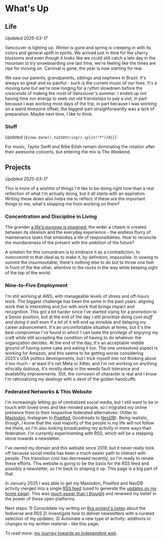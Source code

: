 
# What's Up

## Life

_Updated 2025-03-17_

Vancouver is lighting up. Winter is gone and spring is creeping in with its
colors and general uplift in spirits. We arrived just in time for the cherry
blossoms and even though it looks like we could still catch a late day in the
mountain to try snowboarding one last time, we're feeling like the times are
ripe for moving on. Carnival is gone, the year is now starting for real.

We saw our parents, grandparents, siblings and nephews in Brazil. It's always so
great and so painful - such is the current music of our lives. It's a moving
tune but we're now longing for a rythm slowdown before the _crescendo_ of making
the most of Vancouver's summer. I ended up not having time nor energy to seek
out old friendships to pay a vist, in part because I was working most days of
the trip, in part because I was working on a weird timezone offset, the biggest
part straighforwardly was a lack of preparation. Maybe next time, I like to
think.

### Stuff

_Updated {`${new Date().toISOString().split("T")[0]}`}_

<p><NeoDBSummary /></p>

For music, Taylor Swift and Billie Eilish remain dominating the rotation after
their awesome concerts, but entering the mix is The Weekend.

## Projects

_Updated 2025-03-17_

This is more of a wishlist of things I'd like to be doing right now than a real
reflection of what I'm actually doing, but it all starts with an aspiration.
Writing these down also helps me to reflect: if these are the important things
to me, what's stopping me from working on them?

### Concentration and Discipline in Living

The grander [a life's purpose is imagined](/notes/words/life), the wider a chasm
is created between its idealism and the everyday experience - the endless flurry
of maintenance tasks that embodies a life of responsibilities. How to reconcile
the mundaneness of the present with the ambition of the future?

A solution for this conundrum is to embrace it as a contradiction, to overcommit
to that ideal as to make it, by definition, impossible. In vowing to summit the
insurmoutable, there's nothing else to do but to throw one feet in front of the
the other, attentive to the rocks in the way while keeping sight of the top of
the world.

### Nine-to-Five Employment

I'm still working at AWS, with manageable levels of stress and off-hours work.
The biggest challenge has been the same in the past years: aligning work that is
interesting and _fun_ with work that brings impact and recognition. This got a
bit harder since I've started viying for a promotion to a Senior position, but
at the end of the day I still prioritize _doing cool stuff and doing it well_
even if a lot of it will end up invisible and delaying my career advancement.
It's an uncomfortable situation at times, but it's the best compromise I've
found in which I can taste the privilege of enjoying my craft while still
accepting the condition of having to do whatever the organization decides. At
the end of the day, it's an acceptable middle ground of having some cake and
eating it too. The one unresolved aspect is working for Amazon, and this seems
to be getting worse considering 2025's USA politics developments, but I trick
myself into not thinking about it too much - at least it's not Meta or Xitter,
and I'm not working on anything ethically dubious, it's mostly deep in the weeds
fault tolerance and availability improvements. Still, the corrosion of character
is real and I know I'm rationalizing my dealings with a devil of the golden
handcuffs.

### Federated Networks & This Website

I'm increasingly letting go of centralized social media, but I still want to be
in touch with loved ones and like-minded people, so I migrated my online
presence from to their respective federated alternatives: (Xitter to
[Mastodon][], Instagram to [Pixelfed][], Goodreads to [NeoDB][]). Being
realistic, though, I know that the vast majority of the people in my life will
not follow me there, so I'm also looking broadcasting my activity in more ways
than federation. I'm currently experimenting with RSS, which will be a stepping
stone towards a newsletter.

[Mastodon]: https://mastodon.social/@villasbc
[Pixelfed]: http://pxlfd.ca/users/victor
[NeoDB]: http://neodb.social/users/villasv/

I've owned my domain and this website since 2019, but it never really took off
because social media has been a much easier path to interact with people. This
transition cost has decreased recently, so I'm ready to renew these efforts.
This website is going to be the basis for the RSS feed and possibly a
newsletter, so I'm back to shaping it up. This page is a big part of that.

In January 2025 I was able to get my Mastodon, Pixelfed and NeoDB activity
merged into a single [RSS feed](/feed.xml) (used to generate the [updates on my
home page](/)). This was [much easier than I thought][generate-rss] and renewed
my belief in the power of these open platforms.

[generate-rss]: https://github.com/villasv/villasv.github.io/blob/main/scripts/generate-rss.js

Next steps: 1) Consolidate my writing on [this project's notes][indieweb] about
the fediverse and RSS 2) Investigate how to deliver newsletters with a curated
selection of my updates; 3) Automate a new type of activity: additions or
changes to my written material - like this page;

To read more: [my journey towards an independent web][indieweb].

[indieweb]: /notes/tech/www
